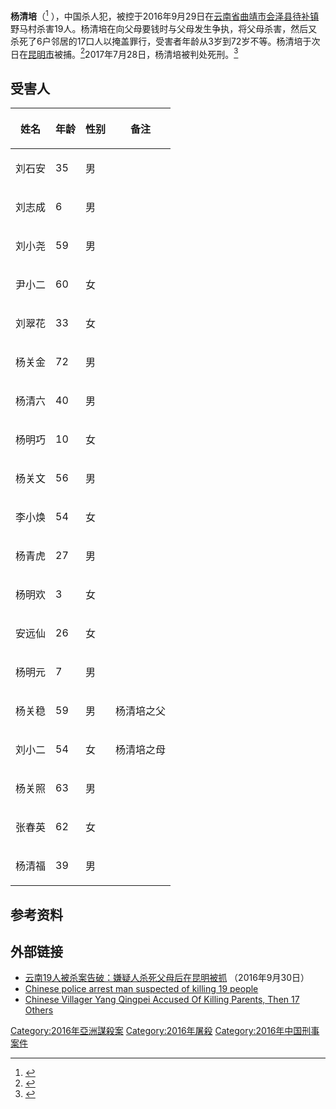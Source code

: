 '''杨清培'''（{{bd|1989年}}<ref>{{Cite web|title=Yang Qingpei in China kills parents and 17 neighbours in Yunnan Province|url=http://www.news.com.au/lifestyle/real-life/wtf/yang-qingpei-in-china-kills-parents-and-17-neighbours-in-yunnan-province/news-story/98c9b4e91f58c5e082467a3832716f2e|accessdate=|author=<!--Staff writer(s); no by-line.-->|date=|work=news.com.au|publisher=|quote=|archive-date=2019-04-07|archive-url=https://web.archive.org/web/20190407203533/https://www.news.com.au/lifestyle/real-life/wtf/yang-qingpei-in-china-kills-parents-and-17-neighbours-in-yunnan-province/news-story/98c9b4e91f58c5e082467a3832716f2e|dead-url=no}}</ref> ），中国杀人犯，被控于2016年9月29日在[[云南省|云南省]][[曲靖市|曲靖市]][[会泽县|会泽县]][[待补镇|待补镇]]野马村杀害19人。杨清培在向父母要钱时与父母发生争执，将父母杀害，然后又杀死了6户邻居的17口人以掩盖罪行，受害者年龄从3岁到72岁不等。杨清培于次日在[[昆明市|昆明市]]被捕。<ref>{{Cite web|title=Man 'kills 17 to hide parents' murder'|url=https://www.bbc.com/news/world-asia-37521650|date=30 September 2016|publisher=|access-date=2020-08-17|archive-date=2020-11-08|archive-url=https://web.archive.org/web/20201108091809/https://www.bbc.com/news/world-asia-37521650|dead-url=no}}</ref>2017年7月28日，杨清培被判处死刑。<ref>{{Cite web|title=Man who killed parents and then 17 neighbours to cover it up given death penalty in China|url=https://news.sky.com/story/man-who-killed-parents-and-then-17-neighbours-to-cover-it-up-given-death-penalty-in-china-10964998|publisher=|access-date=2020-08-17|archive-date=2020-11-11|archive-url=https://web.archive.org/web/20201111210832/https://news.sky.com/story/man-who-killed-parents-and-then-17-neighbours-to-cover-it-up-given-death-penalty-in-china-10964998|dead-url=no}}</ref>

== 受害人 ==
{| class="wikitable"
|+
!姓名
!年龄
!性别
!备注
|-
|刘石安
|35
|男
|
|-
|刘志成
|6
|男
|
|-
|刘小尧
|59
|男
|
|-
|尹小二
|60
|女
|
|-
|刘翠花
|33
|女
|
|-
|杨关金
|72
|男
|
|-
|杨清六
|40
|男
|
|-
|杨明巧
|10
|女
|
|-
|杨关文
|56
|男
|
|-
|李小焕
|54
|女
|
|-
|杨青虎
|27
|男
|
|-
|杨明欢
|3
|女
|
|-
|安远仙
|26
|女
|
|-
|杨明元
|7
|男
|
|-
|杨关稳
|59
|男
|杨清培之父
|-
|刘小二
|54
|女
|杨清培之母
|-
|杨关照
|63
|男
|
|-
|张春英
|62
|女
|
|-
|杨清福
|39
|男
|
|}

== 参考资料 ==
{{reflist}}

== 外部链接 ==
{{Wikisourcehas|云南省曲靖市中级人民法院（2017）云03刑初44号刑事判决书}}
* [http://n.cztv.com/news/12241948.html 云南19人被杀案告破：嫌疑人杀死父母后在昆明被抓] {{Wayback|url=http://n.cztv.com/news/12241948.html |date=20201017181013 }}（2016年9月30日）
* [https://www.theguardian.com/world/2016/sep/29/chinese-police-arrest-man-suspected-of-killing-19-people Chinese police arrest man suspected of killing 19 people] {{Wayback|url=https://www.theguardian.com/world/2016/sep/29/chinese-police-arrest-man-suspected-of-killing-19-people |date=20201108102836 }}
* [http://www.huffingtonpost.ca/2016/09/30/chinese-villager-kills-19_n_12262902.html Chinese Villager Yang Qingpei Accused Of Killing Parents, Then 17 Others] {{Wayback|url=http://www.huffingtonpost.ca/2016/09/30/chinese-villager-kills-19_n_12262902.html |date=20170209000001 }}
[[Category:2016年亞洲謀殺案|Category:2016年亞洲謀殺案]]
[[Category:2016年屠殺|Category:2016年屠殺]]
[[Category:2016年中国刑事案件|Category:2016年中国刑事案件]]